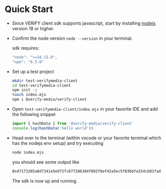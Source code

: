 # Quick Start
- Since VERIFY client sdk supports javascript, start by installing [nodejs](https://nodejs.org/en) version 18 or higher.
- Confirm the node version `node --version` in your terminal.

  sdk requires:
    ```javascript
    "node": ">=18.15.0",
    "npm": "9.5.0"
    ```
- Set up a test project

  ```bash
  mkdir test-verifymedia-client
  cd test-verifymedia-client
  npm init -y
  touch index.mjs
  npm i @verify-media/verify-client
  ```

- Open `test-verifymedia-client/index.mjs` in your favorite IDE and add the following snippet

  ```javascript
  import { hashData } from '@verify-media/verify-client'
  console.log(hashData('hello world'))
  ```

- Head over to the terminal (within vscode or your favorite terminal which has the nodejs env setup) and try executing
  ```bash
  node index.mjs
  ```
  you should see some output like
  ```bash
  0x47173285a8d7341e5e972fc677286384f802f8ef42a5ec5f03bbfa254cb01fad
  ```
  The sdk is now up and running.
